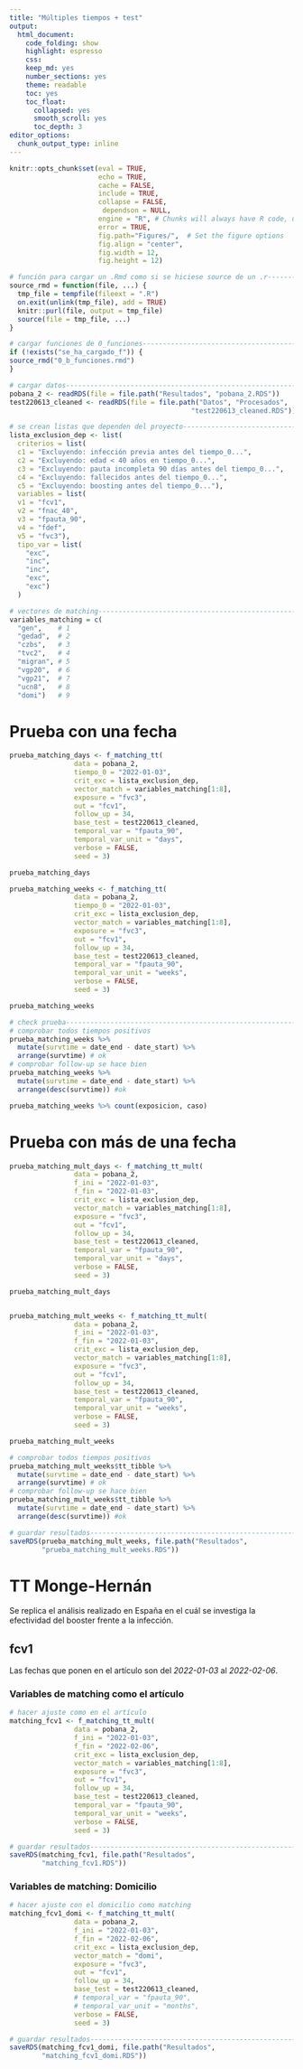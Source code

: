 ```yaml
---
title: "Múltiples tiempos + test"
output: 
  html_document:
    code_folding: show
    highlight: espresso
    css:
    keep_md: yes
    number_sections: yes
    theme: readable
    toc: yes  
    toc_float:
      collapsed: yes
      smooth_scroll: yes
      toc_depth: 3     
editor_options: 
  chunk_output_type: inline
---
```



```r
knitr::opts_chunk$set(eval = TRUE, 
                      echo = TRUE, 
                      cache = FALSE,
                      include = TRUE,
                      collapse = FALSE,
                       dependson = NULL,
                      engine = "R", # Chunks will always have R code, unless noted
                      error = TRUE,
                      fig.path="Figures/",  # Set the figure options
                      fig.align = "center", 
                      fig.width = 12,
                      fig.height = 12)
```

```r
# función para cargar un .Rmd como si se hiciese source de un .r---------------
source_rmd = function(file, ...) {
  tmp_file = tempfile(fileext = ".R")
  on.exit(unlink(tmp_file), add = TRUE)
  knitr::purl(file, output = tmp_file)
  source(file = tmp_file, ...)
}

```

```r
# cargar funciones de 0_funciones----------------------------------------------
if (!exists("se_ha_cargado_f")) {
source_rmd("0_b_funciones.rmd")
}

```


```r
# cargar datos-----------------------------------------------------------------
pobana_2 <- readRDS(file = file.path("Resultados", "pobana_2.RDS"))
test220613_cleaned <- readRDS(file = file.path("Datos", "Procesados", 
                                             "test220613_cleaned.RDS"))

```

```r
# se crean listas que dependen del proyecto------------------------------------
lista_exclusion_dep <- list(
  criterios = list(
  c1 = "Excluyendo: infección previa antes del tiempo_0...",
  c2 = "Excluyendo: edad < 40 años en tiempo_0...", 
  c3 = "Excluyendo: pauta incompleta 90 días antes del tiempo_0...",
  c4 = "Excluyendo: fallecidos antes del tiempo_0...",
  c5 = "Excluyendo: boosting antes del tiempo_0..."),
  variables = list(
  v1 = "fcv1",
  v2 = "fnac_40",
  v3 = "fpauta_90",
  v4 = "fdef",
  v5 = "fvc3"),
  tipo_var = list(
    "exc",
    "inc",
    "inc",
    "exc",
    "exc")
  )

```

```r
# vectores de matching---------------------------------------------------------
variables_matching = c(
  "gen",    # 1
  "gedad",  # 2
  "czbs",   # 3
  "tvc2",   # 4
  "migran", # 5
  "vgp20",  # 6
  "vgp21",  # 7
  "ucn8",   # 8
  "domi")   # 9

```

# Prueba con una fecha

```r
prueba_matching_days <- f_matching_tt(
                data = pobana_2,
                tiempo_0 = "2022-01-03",
                crit_exc = lista_exclusion_dep,
                vector_match = variables_matching[1:8], 
                exposure = "fvc3",
                out = "fcv1", 
                follow_up = 34,
                base_test = test220613_cleaned,
                temporal_var = "fpauta_90",
                temporal_var_unit = "days",
                verbose = FALSE,
                seed = 3)

prueba_matching_days

prueba_matching_weeks <- f_matching_tt(
                data = pobana_2,
                tiempo_0 = "2022-01-03",
                crit_exc = lista_exclusion_dep,
                vector_match = variables_matching[1:8], 
                exposure = "fvc3",
                out = "fcv1", 
                follow_up = 34,
                base_test = test220613_cleaned,
                temporal_var = "fpauta_90",
                temporal_var_unit = "weeks",
                verbose = FALSE,
                seed = 3)

prueba_matching_weeks

```


```r
# check prueba-----------------------------------------------------------------
# comprobar todos tiempos positivos
prueba_matching_weeks %>% 
  mutate(survtime = date_end - date_start) %>% 
  arrange(survtime) # ok
# comprobar follow-up se hace bien
prueba_matching_weeks %>% 
  mutate(survtime = date_end - date_start) %>% 
  arrange(desc(survtime)) #ok

prueba_matching_weeks %>% count(exposicion, caso)

```

# Prueba con más de una fecha

```r
prueba_matching_mult_days <- f_matching_tt_mult(
                data = pobana_2,
                f_ini = "2022-01-03",
                f_fin = "2022-01-03",
                crit_exc = lista_exclusion_dep,
                vector_match = variables_matching[1:8], 
                exposure = "fvc3",
                out = "fcv1", 
                follow_up = 34,
                base_test = test220613_cleaned,
                temporal_var = "fpauta_90",
                temporal_var_unit = "days",
                verbose = FALSE,
                seed = 3)

prueba_matching_mult_days


prueba_matching_mult_weeks <- f_matching_tt_mult(
                data = pobana_2,
                f_ini = "2022-01-03",
                f_fin = "2022-01-03",
                crit_exc = lista_exclusion_dep,
                vector_match = variables_matching[1:8], 
                exposure = "fvc3",
                out = "fcv1", 
                follow_up = 34,
                base_test = test220613_cleaned,
                temporal_var = "fpauta_90",
                temporal_var_unit = "weeks",
                verbose = FALSE,
                seed = 3)

prueba_matching_mult_weeks

```

```r
# comprobar todos tiempos positivos
prueba_matching_mult_weeks$tt_tibble %>% 
  mutate(survtime = date_end - date_start) %>% 
  arrange(survtime) # ok
# comprobar follow-up se hace bien
prueba_matching_mult_weeks$tt_tibble %>% 
  mutate(survtime = date_end - date_start) %>% 
  arrange(desc(survtime)) #ok

```



```r
# guardar resultados-----------------------------------------------------------
saveRDS(prueba_matching_mult_weeks, file.path("Resultados",
        "prueba_matching_mult_weeks.RDS"))

```

# TT Monge-Hernán

Se replica el análisis realizado en España en el cuál se investiga la efectividad del booster frente a la infección.

## fcv1

Las fechas que ponen en el artículo son del *2022-01-03* al *2022-02-06*.

### Variables de matching como el artículo

```r
# hacer ajuste como en el artículo
matching_fcv1 <- f_matching_tt_mult(
                data = pobana_2,
                f_ini = "2022-01-03",
                f_fin = "2022-02-06",
                crit_exc = lista_exclusion_dep,
                vector_match = variables_matching[1:8], 
                exposure = "fvc3",
                out = "fcv1", 
                follow_up = 34,
                base_test = test220613_cleaned,
                temporal_var = "fpauta_90",
                temporal_var_unit = "weeks",
                verbose = FALSE,
                seed = 3)

```

```r
# guardar resultados-----------------------------------------------------------
saveRDS(matching_fcv1, file.path("Resultados",
        "matching_fcv1.RDS"))

```

### Variables de matching: Domicilio

```r
# hacer ajuste con el domicilio como matching
matching_fcv1_domi <- f_matching_tt_mult(
                data = pobana_2,
                f_ini = "2022-01-03",
                f_fin = "2022-02-06",
                crit_exc = lista_exclusion_dep,
                vector_match = "domi", 
                exposure = "fvc3",
                out = "fcv1", 
                follow_up = 34,
                base_test = test220613_cleaned,
                # temporal_var = "fpauta_90",
                # temporal_var_unit = "months",
                verbose = FALSE,
                seed = 3)

```

```r
# guardar resultados-----------------------------------------------------------
saveRDS(matching_fcv1_domi, file.path("Resultados",
        "matching_fcv1_domi.RDS"))

```
